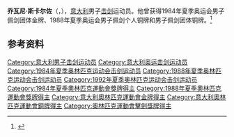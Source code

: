 {{NoteTA|G1=Sports}}
'''乔瓦尼·斯卡尔佐'''（{{lang-it|Giovanni Scalzo}}，{{bd|1959年|3月17日|}}），[[意大利|意大利]]男子[[击剑|击剑]]运动员。他曾获得1984年夏季奥运会男子佩剑团体金牌、1988年夏季奥运会男子佩剑个人铜牌和男子佩剑团体铜牌。<ref>{{Cite web|title=Giovanni SCALZO|url=https://www.olympic.org/giovanni-scalzo|accessdate=2021-03-12|date=2021-03-12|work=International Olympic Committee|language=en|archive-date=2021-04-29|archive-url=https://web.archive.org/web/20210429042511/https://www.olympic.org/giovanni-scalzo}}</ref>

== 参考资料 ==
{{reflist}}

{{奥林匹克运动会击剑比赛男子佩剑团体冠军}}

{{Authority control}}
{{DEFAULTSORT:Scalzo, Giovanni}}
[[Category:意大利男子击剑运动员|Category:意大利男子击剑运动员]]
[[Category:意大利奥运击剑运动员|Category:意大利奥运击剑运动员]]
[[Category:1984年夏季奥林匹克运动会击剑运动员|Category:1984年夏季奥林匹克运动会击剑运动员]]
[[Category:1988年夏季奥林匹克运动会击剑运动员|Category:1988年夏季奥林匹克运动会击剑运动员]]
[[Category:1992年夏季奥林匹克运动会击剑运动员|Category:1992年夏季奥林匹克运动会击剑运动员]]
[[Category:1984年夏季奧林匹克運動會獎牌得主|Category:1984年夏季奧林匹克運動會獎牌得主]]
[[Category:1988年夏季奧林匹克運動會獎牌得主|Category:1988年夏季奧林匹克運動會獎牌得主]]
[[Category:意大利奧林匹克運動會金牌得主|Category:意大利奧林匹克運動會金牌得主]]
[[Category:意大利奧林匹克運動會銅牌得主|Category:意大利奧林匹克運動會銅牌得主]]
[[Category:奧林匹克運動會擊劍獎牌得主|Category:奧林匹克運動會擊劍獎牌得主]]